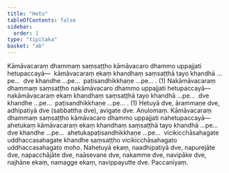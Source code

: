 ```yaml
---
title: "Hetu"
tableOfContents: false
sidebar:
  order: 1
type: "tipitaka"
basket: "ab"
---
```



<DynamicBreadcrumb />

<Division number="205">

<Paragraph number="4539">
Kāmāvacaraṃ dhammaṃ saṃsaṭṭho kāmāvacaro dhammo uppajjati hetupaccayā—  kāmāvacaraṃ ekaṃ khandhaṃ saṃsaṭṭhā tayo khandhā …pe…  dve khandhe …pe…  paṭisandhikkhaṇe …pe… . (1)
</Paragraph>

<Paragraph number="4540">
Nakāmāvacaraṃ dhammaṃ saṃsaṭṭho nakāmāvacaro dhammo uppajjati hetupaccayā—  nakāmāvacaraṃ ekaṃ khandhaṃ saṃsaṭṭhā tayo khandhā …pe…  dve khandhe …pe…  paṭisandhikkhaṇe …pe… . (1)
</Paragraph>

<Paragraph number="4541">
Hetuyā dve, ārammaṇe dve, adhipatiyā dve (sabbattha dve), avigate dve.

</Paragraph>
</Division>

<Paragraph number="4542" type="center">
Anulomaṃ.


</Paragraph>

<Paragraph number="4543">
Kāmāvacaraṃ dhammaṃ saṃsaṭṭho kāmāvacaro dhammo uppajjati nahetupaccayā—  ahetukaṃ kāmāvacaraṃ ekaṃ khandhaṃ saṃsaṭṭhā tayo khandhā …pe…  dve khandhe …pe…  ahetukapaṭisandhikkhaṇe …pe…  vicikicchāsahagate uddhaccasahagate khandhe saṃsaṭṭho vicikicchāsahagato uddhaccasahagato moho.
</Paragraph>

<Paragraph number="4544">
Nahetuyā ekaṃ, naadhipatiyā dve, napurejāte dve, napacchājāte dve, naāsevane dve, nakamme dve, navipāke dve, najhāne ekaṃ, namagge ekaṃ, navippayutte dve.

</Paragraph>

<Paragraph number="4545" type="center">
Paccanīyaṃ.
</Paragraph>